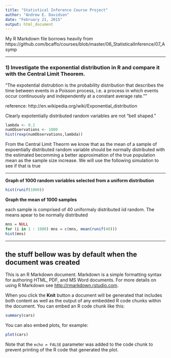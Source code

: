 ```yaml
---
title: "Statistical Inference Course Project"
author: "Andrew E. Davidson"
date: "February 21, 2015"
output: html_document
---
```


My R Markdown file borrows heavily from 
https://github.com/bcaffo/courses/blob/master/06_StatisticalInference/07_Asymp

---

### 1) Investigate the exponential distribution in R and compare it with the Central Limit Theorem.

"The expotential distrubtion is the probability distribution that describes the time between events in a Poisson process, i.e. a process in which events occur continuously and independently at a constant average rate.""

reference: http://en.wikipedia.org/wiki/Exponential_distribution

Clearly expotentially distributed random variables are not "bell shaped."

```r
lambda <- 0.2
numObservations <- 1000
hist(rexp(numObservations,lambda))
```


From the Central Limit Theorm we know that as the mean of a sample of expoentially distributed random variable should be normally distributed with the estimated becomming a better approximation of the true population mean as the sample size increase. We will use the following simulation to see if that is true

---


**Graph of 1000 random variables selected from a uniform distribution**

```r
hist(runif(1000))
```

**Graph the mean of 1000 samples**

each sample is comprised of 40 uniformaly distributed iid random. The means apear to be normally distributed

```r
mns = NULL
for (i in 1 : 1000) mns = c(mns, mean(runif(40)))
hist(mns)
```
---

## the stuff bellow was by default when the document was created
This is an R Markdown document. Markdown is a simple formatting syntax for authoring HTML, PDF, and MS Word documents. For more details on using R Markdown see <http://rmarkdown.rstudio.com>.

When you click the **Knit** button a document will be generated that includes both content as well as the output of any embedded R code chunks within the document. You can embed an R code chunk like this:

```r
summary(cars)
```

You can also embed plots, for example:

```r
plot(cars)
```

Note that the `echo = FALSE` parameter was added to the code chunk to prevent printing of the R code that generated the plot.
